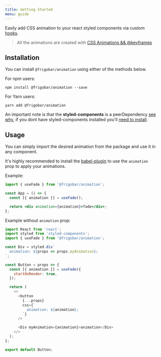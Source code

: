 ```yaml
---
title: Getting Started
menu: guide
---
```


Easily add CSS animation to your react styled components via custom
[hooks](https://reactjs.org/docs/hooks-custom.html).

> All the animations are created with
> [CSS Animations && @keyframes](https://developer.mozilla.org/en-US/docs/Web/CSS/animation)

## Installation

You can install `@frigobar/animation` using either of the methods below.

For npm users:

```shell
npm install @frigobar/animation --save
```

For Yarn users:

```shell
yarn add @frigobar/animation
```

An important note is that the **styled-components** is a peerDependency
[see why](https://styled-components.com/docs/faqs#i-am-a-library-author-should-i-bundle-styledcomponents-with-my-library), if
you dont have styled-components installed you'll
[need to install](https://styled-components.com/docs/basics#installation).

## Usage

You can simply import the desired animation from the package and use it in any
component.

It's highly recommended to install the [babel-plugin](https://github.com/frigobar/frigobar/tree/master/packages/babel-plugin)
to use the `animation` prop to apply your animations.

Example:

```jsx
import { useFade } from '@frigobar/animation';

const App = () => {
  const [{ animation }] = useFade();

  return <div animation={animation}>fade</div>;
};
```

Example without `animation` prop:

```javascript
import React from 'react';
import styled from 'styled-components';
import { useFade } from '@frigobar/animation';

const Div = styled.div`
  animation: ${props => props.myAnimation};
`;

const Button = props => {
  const [{ animation }] = useFade({
    startOnRender: true,
  });

  return (
    <>
      <button
        {...props}
        css={`
          animation: ${animation};
        `}
      />

      <Div myAnimation={animation}>animation</Div>
    </>
  );
};

export default Button;
```
